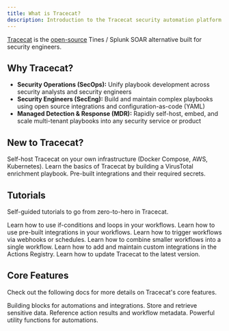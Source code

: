 ```yaml
---
title: What is Tracecat?
description: Introduction to the Tracecat security automation platform.
---
```


[Tracecat](https://tracecat.com) is the [open-source](https://github.com/TracecatHQ/tracecat) Tines / Splunk SOAR alternative built for security engineers.

## Why Tracecat?

- **Security Operations (SecOps):** Unify playbook development across security analysts and security engineers
- **Security Engineers (SecEng):** Build and maintain complex playbooks using open source integrations and configuration-as-code (YAML)
- **Managed Detection & Response (MDR):** Rapidly self-host, embed, and scale multi-tenant playbooks into any security service or product

## New to Tracecat?

<CardGroup cols={2}>
  <Card title="Install" icon="server" href="/self-hosting/introduction">
    Self-host Tracecat on your own infrastructure (Docker Compose, AWS, Kubernetes).
  </Card>
  <Card title="15-Minute Quickstart" icon="rocket" href="/installation/introduction">
    Learn the basics of Tracecat by building a VirusTotal enrichment playbook.
  </Card>
  <Card title="Integrations" icon="diagram-project" href="/cheatsheets/integrations">
    Pre-built integrations and their required secrets.
  </Card>
</CardGroup>


## Tutorials

Self-guided tutorials to go from zero-to-hero in Tracecat.

<CardGroup cols={2}>
  <Card title="Control Flow" icon="code-branch" href="/tutorials/control-flow">
    Learn how to use if-conditions and loops in your workflows.
  </Card>
  <Card title="Actions Registry" icon="shapes" href="/tutorials/actions-registry">
    Learn how to use pre-built integrations in your workflows.
  </Card>
  <Card title="Triggers" icon="circle-play" href="/tutorials/triggers">
    Learn how to trigger workflows via webhooks or schedules.
  </Card>
  <Card title="Child Workflows" icon="file-code" href="/tutorials/child-workflows">
    Learn how to combine smaller workflows into a single workflow.
  </Card>
  <Card title="Custom Integrations" icon="file-code" href="/tutorials/custom-integrations">
    Learn how to add and maintain custom integrations in the Actions Registry.
  </Card>
  <Card title="Updating" icon="spinner" href="/tutorials/updating">
    Learn how to update Tracecat to the latest version.
  </Card>
</CardGroup>

## Core Features

Check out the following docs for more details on Tracecat's core features.

<CardGroup cols={2}>
  <Card title="Actions" icon="square-plus" href="/platform/actions">
    Building blocks for automations and integrations.
  </Card>
  <Card title="Secrets" icon="key" href="/platform/secrets">
    Store and retrieve sensitive data.
  </Card>
  <Card title="Expressions" icon="brackets-curly" href="/platform/expressions">
    Reference action results and workflow metadata.
  </Card>
  <Card title="Functions" icon="percent" href="/cheatsheets/functions">
    Powerful utility functions for automations.
  </Card>
</CardGroup>
